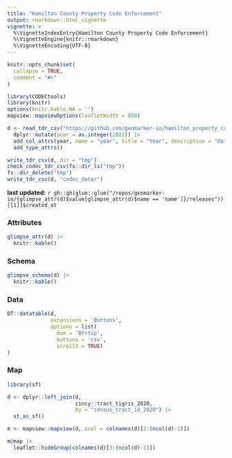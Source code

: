 ```yaml
---
title: "Hamilton County Property Code Enforcement"
output: rmarkdown::html_vignette
vignette: >
  %\VignetteIndexEntry{Hamilton County Property Code Enforcement}
  %\VignetteEngine{knitr::rmarkdown}
  %\VignetteEncoding{UTF-8}
---
```


```r
knitr::opts_chunk$set(
  collapse = TRUE,
  comment = "#>"
)

library(CODECtools)
library(knitr)
options(knitr.kable.NA = '')
mapview::mapviewOptions(leafletWidth = 850)
```

```r
d <- read_tdr_csv("https://github.com/geomarker-io/hamilton_property_code_enforcement/releases/download/0.1.2/") |>
  dplyr::mutate(year = as.integer(2022)) |>
  add_col_attrs(year, name = "year", title = "Year", description = "data year") |>
  add_type_attrs()

write_tdr_csv(d, dir = "tmp")
check_codec_tdr_csv(fs::dir_ls("tmp"))
fs::dir_delete("tmp")
write_tdr_csv(d, "codec_data/")
```

**last updated:** `r gh::gh(glue::glue("/repos/geomarker-io/{glimpse_attr(d)$value[glimpse_attr(d)$name == 'name']}/releases"))[[1]]$created_at`

### Attributes

```r
glimpse_attr(d) |>
  knitr::kable()
```

### Schema

```r
glimpse_schema(d) |>
  knitr::kable()
```

### Data

```r
DT::datatable(d, 
              extensions = 'Buttons', 
              options = list(
                dom = 'Bfrtip',
                buttons = 'csv', 
                scrollX = TRUE)
)
```

### Map

```r
library(sf)

d <- dplyr::left_join(d, 
                      cincy::tract_tigris_2020, 
                      by = "census_tract_id_2020") |>
  st_as_sf()

m <- mapview::mapview(d, zcol = colnames(d)[2:(ncol(d)-1)]) 

m@map |>
  leaflet::hideGroup(colnames(d)[3:(ncol(d)-1)])
```


